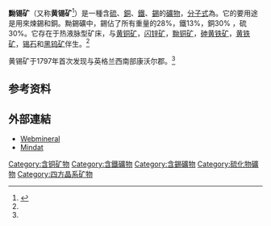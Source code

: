 {{infobox mineral
| name        = 黝锡矿
| category    = 硫化物矿物
| boxwidth    = 
| boxbgcolor  = 
| image       = Stannite2.jpg
| imagesize   = 
| alt         = 
| caption     = 黝锡矿，2mm晶体，产自玻利维亚[[拉雷卡哈省|拉雷卡哈]]Fabulosa矿区
| formula     = Cu<sub>2</sub>FeSnS<sub>4</sub>
| molweight   = 
| strunz      = 2.CB.15a
| dana        =
| system      = [[四方晶系|四方]]
| class       = 偏三角面体 ({{overline|4}}2m) <br/>[[赫尔曼–莫甘记号|H-M记号]]: ({{overline|4}} 2m)
| symmetry    = ''I''{{overline|4}}2m
| unit cell   = a = 5.4432, c = 10.7299 [Å]; Z = 2
| color       = 钢灰色到铁黑色，微带蓝色
| colour      = 
| habit       = 块状、颗粒装或分散。罕见假八面体
| twinning    = {102}面穿插孪晶
| cleavage    =  {110}, {001}面不清晰解理
| fracture    = 不均匀
| tenacity    =
| mohs        = 4
| luster      = 金属
| streak      = 黑色
| diaphaneity = 不透明
| gravity     = 4.3 - 4.5
| references  = <ref name=Handbook>http://rruff.geo.arizona.edu/doclib/hom/stannite.pdf {{Wayback|url=http://rruff.geo.arizona.edu/doclib/hom/stannite.pdf |date=20120426221337 }} Handbook of Mineralogy</ref><ref name=Webmin>http://webmineral.com/data/Stannite.shtml {{Wayback|url=http://webmineral.com/data/Stannite.shtml |date=20200510162156 }} Webmineral data</ref><ref name=Mindat>http://www.mindat.org/min-3747.html {{Wayback|url=http://www.mindat.org/min-3747.html |date=20200509030002 }} Mindat.org</ref>
}}
'''黝锡矿'''（又称'''黄锡矿'''<ref name="mindatcn">{{cite web|title=黄锡矿|url=https://www.mindat.org/min-40749.html|website=Mindat|accessdate=2017-03-03}}</ref>）是一種含[[硫|硫]]、[[銅|銅]]、[[鐵|鐵]]、[[錫|錫]]的[[礦物|礦物]]，[[分子式|分子式]]為{{chem|Cu|2|Fe||Sn||S|4}}。它的要用途是用來煉錫和銅。黝錫礦中，錫佔了所有重量的28%，鐵13%，銅30% ，硫30%。它存在于热液脉型矿床，与[[黄铜矿|黄铜矿]]，[[闪锌矿|闪锌矿]]，[[黝铜矿|黝铜矿]]，[[砷黄铁矿|砷黄铁矿]]，[[黄铁矿|黄铁矿]]，[[锡石|锡石]]和[[黑钨矿|黑钨矿]]伴生。<ref name=Handbook/>

黄锡矿于1797年首次发现与英格兰西南部康沃尔郡。<ref name=Mindat/>
==参考资料==
{{Reflist|2}}
==外部連結==
*[http://webmineral.com/data/Stannite.shtml Webmineral]{{Wayback|url=http://webmineral.com/data/Stannite.shtml |date=20200510162156 }}
*[http://www.mindat.org/min-3747.html Mindat]{{Wayback|url=http://www.mindat.org/min-3747.html |date=20200509030002 }}

[[Category:含铜矿物|Category:含铜矿物]]
[[Category:含鐵礦物|Category:含鐵礦物]]
[[Category:含錫礦物|Category:含錫礦物]]
[[Category:硫化物礦物|Category:硫化物礦物]]
[[Category:四方晶系矿物|Category:四方晶系矿物]]

{{mineral-stub}}